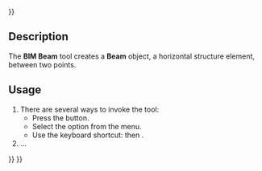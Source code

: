 <languages/>
{{UnfinishedDocu{{#translation:}}}}

<div lang="en" dir="ltr" class="mw-content-ltr">
{{Docnav
|[[BIM_Column|Column]]
|[[BIM_Slab|Slab]]
|[[BIM_Workbench|BIM]]
|IconL=BIM_Column.svg
|IconR=BIM_Slab.svg
|IconC=Workbench_BIM.svg
}}
</div>

<div lang="en" dir="ltr" class="mw-content-ltr">
{{GuiCommand
|Name=BIM Beam
|MenuLocation=3D/BIM → Beam
|Workbenches=[[BIM_Workbench|BIM]]
|Shortcut={{KEY|B}} {{KEY|M}}
|SeeAlso=
}}
</div>

<div lang="en" dir="ltr" class="mw-content-ltr">
== Description ==
</div>

<div lang="en" dir="ltr" class="mw-content-ltr">
The '''BIM Beam''' tool creates a '''Beam''' object, a horizontal structure element, between two points.
</div>

<div lang="en" dir="ltr" class="mw-content-ltr">
==Usage==
</div>

<div lang="en" dir="ltr" class="mw-content-ltr">
# There are several ways to invoke the tool:
#* Press the {{Button|[[Image:BIM_Beam.svg|16px]] [[BIM_Beam|Beam]]}} button.
#* Select the {{MenuCommand|3D/BIM → [[Image:BIM_Beam.svg|16px]] Beam}} option from the menu.
#* Use the keyboard shortcut: {{KEY|B}} then {{KEY|M}}.
# …
</div>


<div lang="en" dir="ltr" class="mw-content-ltr">
{{Docnav
|[[BIM_Column|Column]]
|[[BIM_Slab|Slab]]
|[[BIM_Workbench|BIM]]
|IconL=BIM_Column.svg
|IconR=BIM_Slab.svg
|IconC=Workbench_BIM.svg
}}
</div>

{{BIM_Tools_navi{{#translation:}}}}
{{Userdocnavi{{#translation:}}}}